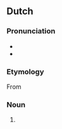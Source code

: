 ==Dutch==

===Pronunciation===
* {{audio|Nl-snuffelvliegtuig.ogg|Audio|lang=nl}}
* {{hyphenation|snuf|fel|vlieg|tuig|lang=nl}}

===Etymology===
From {{compound|nl|snuffelen|vliegtuig}}

===Noun===
{{nl-noun|n|-en|snuffelvliegtuigje}}

# {{l|en|sniffer plane}}